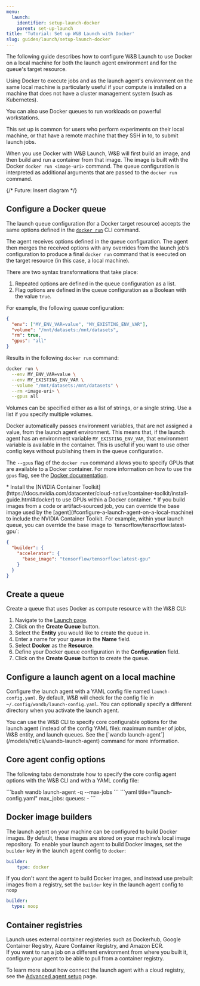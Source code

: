 ```yaml
---
menu:
  launch:
    identifier: setup-launch-docker
    parent: set-up-launch
title: 'Tutorial: Set up W&B Launch with Docker'
slug: guides/launch/setup-launch-docker
---
```

The following guide describes how to configure W&B Launch to use Docker on a local machine for both the launch agent environment and for the queue's target resource.

Using Docker to execute jobs and as the launch agent's environment on the same local machine is particularly useful if your compute is installed on a machine that does not have a cluster management system (such as Kubernetes).

You can also use Docker queues to run workloads on powerful workstations.

<Note>
This set up is common for users who perform experiments on their local machine, or that have a remote machine that they SSH in to, to submit launch jobs.
</Note>

When you use Docker with W&B Launch, W&B will first build an image, and then build and run a container from that image. The image is built with the Docker `docker run <image-uri>` command. The queue configuration is interpreted as additional arguments that are passed to the `docker run` command.

{/* Future: Insert diagram */}

## Configure a Docker queue


The launch queue configuration (for a Docker target resource) accepts the same options defined in the [`docker run`](/models/ref/cli/wandb-docker-run) CLI command.

The agent receives options defined in the queue configuration. The agent then merges the received options with any overrides from the launch job’s configuration to produce a final `docker run` command that is executed on the target resource (in this case, a local machine).

There are two syntax transformations that take place:

1. Repeated options are defined in the queue configuration as a list.
2. Flag options are defined in the queue configuration as a Boolean with the value `true`.

For example, the following queue configuration:

```json
{
  "env": ["MY_ENV_VAR=value", "MY_EXISTING_ENV_VAR"],
  "volume": "/mnt/datasets:/mnt/datasets",
  "rm": true,
  "gpus": "all"
}
```

Results in the following `docker run` command:

```bash
docker run \
  --env MY_ENV_VAR=value \
  --env MY_EXISTING_ENV_VAR \
  --volume "/mnt/datasets:/mnt/datasets" \
  --rm <image-uri> \
  --gpus all
```

Volumes can be specified either as a list of strings, or a single string. Use a list if you specify multiple volumes.

Docker automatically passes environment variables, that are not assigned a value, from the launch agent environment. This means that, if the launch agent has an environment variable `MY_EXISTING_ENV_VAR`, that environment variable is available in the container. This is useful if you want to use other config keys without publishing them in the queue configuration.

The `--gpus` flag of the `docker run` command allows you to specify GPUs that are available to a Docker container. For more information on how to use the `gpus` flag, see the [Docker documentation](https://docs.docker.com/config/containers/resource_constraints/#gpu).


<Note>
* Install the [NVIDIA Container Toolkit](https://docs.nvidia.com/datacenter/cloud-native/container-toolkit/install-guide.html#docker) to use GPUs within a Docker container.
* If you build images from a code or artifact-sourced job, you can override the base image used by the [agent](#configure-a-launch-agent-on-a-local-machine) to include the NVIDIA Container Toolkit.
  For example, within your launch queue, you can override the base image to `tensorflow/tensorflow:latest-gpu`:

  ```json
  {
    "builder": {
      "accelerator": {
        "base_image": "tensorflow/tensorflow:latest-gpu"
      }
    }
  }
  ```
</Note>




## Create a queue

Create a queue that uses Docker as compute resource with the W&B CLI:

1. Navigate to the [Launch page](https://wandb.ai/launch).
2. Click on the **Create Queue** button.
3. Select the **Entity** you would like to create the queue in.
4. Enter a name for your queue in the **Name** field.
5. Select **Docker** as the **Resource**.
6. Define your Docker queue configuration in the **Configuration** field.
7. Click on the **Create Queue** button to create the queue.

## Configure a launch agent on a local machine

Configure the launch agent with a YAML config file named `launch-config.yaml`. By default, W&B will check for the config file in `~/.config/wandb/launch-config.yaml`. You can optionally specify a different directory when you activate the launch agent.

<Note>
You can use the W&B CLI to specify core configurable options for the launch agent (instead of the config YAML file): maximum number of jobs, W&B entity, and launch queues. See the [`wandb launch-agent`](/models/ref/cli/wandb-launch-agent) command for more information.
</Note>


## Core agent config options

The following tabs demonstrate how to specify the core config agent options with the W&B CLI and with a YAML config file:

<Tabs>
<Tab title="W&B CLI">
```bash
wandb launch-agent -q <queue-name> --max-jobs <n>
```
</Tab>
<Tab title="Config file">
```yaml title="launch-config.yaml"
max_jobs: <n concurrent jobs>
queues:
	- <queue-name>
```
</Tab>
</Tabs>

## Docker image builders

The launch agent on your machine can be configured to build Docker images. By default, these images are stored on your machine’s local image repository. To enable your launch agent to build Docker images, set the `builder` key in the launch agent config to `docker`:

```yaml title="launch-config.yaml"
builder:
	type: docker
```

If you don't want the agent to build Docker images, and instead use prebuilt images from a registry, set the `builder` key in the launch agent config to `noop`

```yaml title="launch-config.yaml"
builder:
  type: noop
```

## Container registries

Launch uses external container registeries such as Dockerhub, Google Container Registry, Azure Container Registry, and Amazon ECR.  
If you want to run a job on a different environment from where you built it, configure your agent to be able to pull from a container registry. 


To learn more about how connect the launch agent with a cloud registry, see the [Advanced agent setup](./setup-agent-advanced#agent-configuration) page.